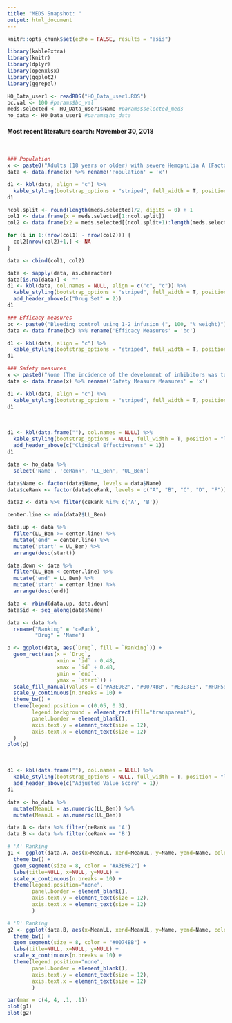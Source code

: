 ```yaml
---
title: "MEDS Snapshot: "
output: html_document
---
```


<style>
  .flat-table {
    display: block;
    font-family: sans-serif;
    -webkit-font-smoothing: antialiased;
    font-size: 115%;
    overflow: auto;
    width: auto;
  }
  h1 {
  color: #145369;
  font-weight: bold;
  }
  table {
  width: 100%;
  margin-bottom: 0px !important;
  }
  thead {
    background-color: #0079C2;
    color: white;
    font-weight: normal;
    padding: 20px 30px;
    text-align: center;
  }
  tbody {
    background-color: rgb(255, 255, 255);
    color: rgb(111, 111, 111);
    padding: 20px 30px;
  }
</style>

```r
knitr::opts_chunk$set(echo = FALSE, results = "asis")

library(kableExtra)
library(knitr)
library(dplyr)
library(openxlsx)
library(ggplot2)
library(ggrepel)

HO_Data_user1 <- readRDS("HO_Data_user1.RDS")
bc.val <- 100 #params$bc_val
meds.selected <- HO_Data_user1$Name #params$selected_meds
ho_data <- HO_Data_user1 #params$ho_data
```



#### Most recent literature search: November 30, 2018 

\
```r
### Population
x <- paste0("Adults (18 years or older) with severe Hemophilia A (Factor VIII Levels <1% or <2%)")
data <- data.frame(x) %>% rename('Population' = 'x')

d1 <- kbl(data, align = "c") %>%
  kable_styling(bootstrap_options = "striped", full_width = T, position = "left")
d1
```

```r
ncol.split <- round(length(meds.selected)/2, digits = 0) + 1
col1 <- data.frame(x = meds.selected[1:ncol.split])
col2 <- data.frame(x2 = meds.selected[(ncol.split+1):length(meds.selected)])

for (i in 1:(nrow(col1) - nrow(col2))) {
  col2[nrow(col2)+1,] <- NA
}

data <- cbind(col1, col2)

data <- sapply(data, as.character) 
data[is.na(data)] <- ""
d1 <- kbl(data, col.names = NULL, align = c("c", "c")) %>%
  kable_styling(bootstrap_options = "striped", full_width = T, position = "left") %>%
  add_header_above(c("Drug Set" = 2))
d1
```

```r

### Efficacy measures
bc <- paste0("Bleeding control using 1-2 infusion (", 100, "% weight)")
data <- data.frame(bc) %>% rename('Efficacy Measures' = 'bc')

d1 <- kbl(data, align = "c") %>%
  kable_styling(bootstrap_options = "striped", full_width = T, position = "left")
d1

### Safety measures
x <- paste0("None (The incidence of the develoment of inhibitors was too small to detect a difference, with most studies reporting zero)")
data <- data.frame(x) %>% rename('Safety Measure Measures' = 'x')

d1 <- kbl(data, align = "c") %>%
  kable_styling(bootstrap_options = "striped", full_width = T, position = "left")
d1
```

\

```r

d1 <- kbl(data.frame(""), col.names = NULL) %>%
  kable_styling(bootstrap_options = NULL, full_width = T, position = "left") %>%
  add_header_above(c("Clinical Effectiveness" = 1))
d1

data <- ho_data %>%
  select('Name', 'ceRank', 'LL_Ben', 'UL_Ben')

data$Name <- factor(data$Name, levels = data$Name)
data$ceRank <- factor(data$ceRank, levels = c("A", "B", "C", "D", "F"))

data2 <- data %>% filter(ceRank %in% c('A', 'B'))

center.line <- min(data2$LL_Ben)

data.up <- data %>%
  filter(LL_Ben >= center.line) %>%
  mutate('end' = center.line) %>%
  mutate('start' = UL_Ben) %>%
  arrange(desc(start))

data.down <- data %>%
  filter(LL_Ben < center.line) %>%
  mutate('end' = LL_Ben) %>%
  mutate('start' = center.line) %>%
  arrange(desc(end))

data <- rbind(data.up, data.down)
data$id <- seq_along(data$Name)

data <- data %>% 
  rename("Ranking" = 'ceRank',
         "Drug" = 'Name')

p <- ggplot(data, aes(`Drug`, fill = `Ranking`)) + 
  geom_rect(aes(x = `Drug`,
                xmin = `id` - 0.48, 
                xmax = `id` + 0.48, 
                ymin = `end`,
                ymax = `start`)) +
  scale_fill_manual(values = c("#A3E982", "#0074BB", "#E3E3E3", "#FDF59F", "#FF4E4E")) +
  scale_y_continuous(n.breaks = 10) +
  theme_bw() +
  theme(legend.position = c(0.05, 0.3),
        legend.background = element_rect(fill="transparent"),
        panel.border = element_blank(),
        axis.text.y = element_text(size = 12),
        axis.text.x = element_text(size = 12)
  )
plot(p)

```

\

```r

d1 <- kbl(data.frame(""), col.names = NULL) %>%
  kable_styling(bootstrap_options = NULL, full_width = T, position = "left") %>%
  add_header_above(c("Adjusted Value Score" = 1))
d1

data <- ho_data %>%
  mutate(MeanLL = as.numeric(LL_Ben)) %>%
  mutate(MeanUL = as.numeric(UL_Ben)) 

data.A <- data %>% filter(ceRank == 'A')
data.B <- data %>% filter(ceRank == 'B')

# 'A' Ranking
g1 <- ggplot(data.A, aes(x=MeanLL, xend=MeanUL, y=Name, yend=Name, color=ceRank)) +
  theme_bw() +
  geom_segment(size = 8, color = "#A3E982") +
  labs(title=NULL, x=NULL, y=NULL) +
  scale_x_continuous(n.breaks = 10) +
  theme(legend.position="none",
        panel.border = element_blank(),
        axis.text.y = element_text(size = 12),
        axis.text.x = element_text(size = 12)
        )

# 'B' Ranking
g2 <- ggplot(data.B, aes(x=MeanLL, xend=MeanUL, y=Name, yend=Name, color=ceRank)) +
  theme_bw() +
  geom_segment(size = 8, color = "#0074BB") +
  labs(title=NULL, x=NULL, y=NULL) +
  scale_x_continuous(n.breaks = 10) +
  theme(legend.position="none",
        panel.border = element_blank(),
        axis.text.y = element_text(size = 12),
        axis.text.x = element_text(size = 12)
        )

par(mar = c(4, 4, .1, .1))
plot(g1)
plot(g2)

```